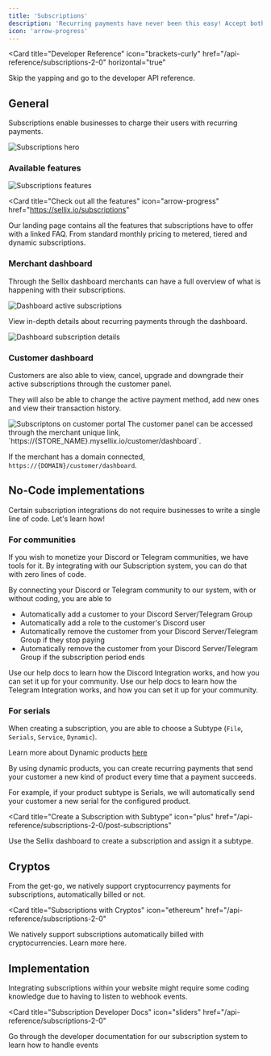```yaml
---
title: 'Subscriptions'
description: 'Recurring payments have never been this easy! Accept both FIAT and Crypto payments for your subscriptions'
icon: 'arrow-progress'
---
```


<Card
  title="Developer Reference"
  icon="brackets-curly"
  href="/api-reference/subscriptions-2-0"
  horizontal="true"
>
  Skip the yapping and go to the developer API reference.
</Card>

## General

Subscriptions enable businesses to charge their users with recurring payments.

<Frame caption="Seat, month, metered or tiered subscriptions">
  <img
    className="block"
    src="https://sellix.io/cdn-cgi/image/q=65/https://cdn.sellix.io/static/documentation/images/subscriptions/subscriptions-hero.png"
    alt="Subscriptions hero"
  />
</Frame>

### Available features

<Frame caption="Multiple features and configurations for any specific needs">
  <img
    className="block"
    src="https://sellix.io/cdn-cgi/image/q=65/https://cdn.sellix.io/static/documentation/images/subscriptions/subscriptions-features.png"
    alt="Subscriptions features"
  />
</Frame>

<Card
  title="Check out all the features"
  icon="arrow-progress"
  href="https://sellix.io/subscriptions"
>
  Our landing page contains all the features that subscriptions have to offer with a linked FAQ. From standard monthly pricing to metered, tiered and dynamic subscriptions.
</Card>

### Merchant dashboard

Through the Sellix dashboard merchants can have a full overview of what is happening with their subscriptions.

<Frame>
  <img
    className="block"
    src="https://sellix.io/cdn-cgi/image/q=65/https://cdn.sellix.io/static/documentation/images/subscriptions/dashboard-active.png"
    alt="Dashboard active subscriptions"
  />
</Frame>

View in-depth details about recurring payments through the dashboard.

<Frame>
  <img
    className="block"
    src="https://sellix.io/cdn-cgi/image/q=65/https://cdn.sellix.io/static/documentation/images/subscriptions/dashboard-detail.png"
    alt="Dashboard subscription details"
  />
</Frame>

### Customer dashboard

Customers are also able to view, cancel, upgrade and downgrade their active subscriptions through the customer panel.

They will also be able to change the active payment method, add new ones and view their transaction history.

<Frame>
  <img
    className="block"
    src="https://sellix.io/cdn-cgi/image/q=65/https://cdn.sellix.io/static/documentation/images/subscriptions/customer-portal.png"
    alt="Subscriptons on customer portal"
  />
</Frame>

<Info>
  The customer panel can be accessed through the merchant unique link, `https://{STORE_NAME}.mysellix.io/customer/dashboard`.
  
  If the merchant has a domain connected, `https://{DOMAIN}/customer/dashboard`.
</Info>

## No-Code implementations

Certain subscription integrations do not require businesses to write a single line of code. Let's learn how!

### For communities

If you wish to monetize your Discord or Telegram communities, we have tools for it. By integrating with our Subscription system, you can do that with zero lines of code.

By connecting your Discord or Telegram community to our system, with or without coding, you are able to

- Automatically add a customer to your Discord Server/Telegram Group
- Automatically add a role to the customer's Discord user
- Automatically remove the customer from your Discord Server/Telegram Group if they stop paying
- Automatically remove the customer from your Discord Server/Telegram Group if 
the subscription period ends

<CardGroup cols={2}>
  <Card
    title="Discord"
    icon="discord"
    href="https://help.sellix.io/en/articles/6774804-how-the-discord-integration-works"
  >
    Use our help docs to learn how the Discord Integration works, and how you can set it up for your community.
  </Card>
  <Card
    title="Telegram"
    icon="telegram"
    href="https://help.sellix.io/en/articles/8707678-how-to-use-our-telegram-bot"
  >
    Use our help docs to learn how the Telegram Integration works, and how you can set it up for your community.
  </Card>
</CardGroup>

### For serials

When creating a subscription, you are able to choose a Subtype (`File`, `Serials`, `Service`, `Dynamic`).

<Info>Learn more about Dynamic products [here](/api-reference/dynamic-products)</Info>

By using dynamic products, you can create recurring payments that send your customer a new kind of product every time that a payment succeeds.

For example, if your product subtype is Serials, we will automatically send your customer a new serial for the configured product.

<Card
  title="Create a Subscription with Subtype"
  icon="plus"
  href="/api-reference/subscriptions-2-0/post-subscriptions"
>
  Use the Sellix dashboard to create a subscription and assign it a subtype.
</Card>

## Cryptos

From the get-go, we natively support cryptocurrency payments for subscriptions, automatically billed or not.

<Card
  title="Subscriptions with Cryptos"
  icon="ethereum"
  href="/api-reference/subscriptions-2-0"
>
  We natively support subscriptions automatically billed with cryptocurrencies. Learn more here.
</Card>

## Implementation

Integrating subscriptions within your website might require some coding knowledge due to having to listen to webhook events.

<Card
  title="Subscription Developer Docs"
  icon="sliders"
  href="/api-reference/subscriptions-2-0"
>
  Go through the developer documentation for our subscription system to learn how to handle events
</Card>
